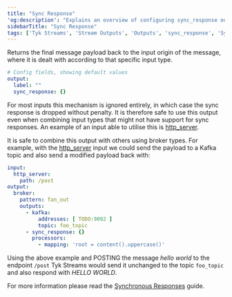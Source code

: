 ```yaml
---
title: "Sync Response"
'og:description': "Explains an overview of configuring sync_response output"
sidebarTitle: "Sync Response"
tags: ['Tyk Streams', 'Stream Outputs', 'Outputs', 'sync_response', 'Sync Response']
---
```


Returns the final message payload back to the input origin of the message, where it is dealt with according to that specific input type.

```yml
# Config fields, showing default values
output:
  label: ""
  sync_response: {}
```

For most inputs this mechanism is ignored entirely, in which case the sync response is dropped without penalty. It is therefore safe to use this output even when combining input types that might not have support for sync responses. An example of an input able to utilise this is [http_server](/product-stack/tyk-streaming/configuration/inputs/http-server).

It is safe to combine this output with others using broker types. For example, with the [http_server](/product-stack/tyk-streaming/configuration/inputs/http-server) input we could send the payload to a Kafka topic and also send a modified payload back with:

```yaml
input:
  http_server:
    path: /post
output:
  broker:
    pattern: fan_out
    outputs:
      - kafka:
          addresses: [ TODO:9092 ]
          topic: foo_topic
      - sync_response: {}
        processors:
          - mapping: 'root = content().uppercase()'
```

Using the above example and POSTING the message *hello world* to the endpoint `/post` Tyk Streams would send it unchanged to the topic `foo_topic` and also respond with *HELLO WORLD*.

For more information please read the [Synchronous Responses](/product-stack/tyk-streaming/guides/sync-responses) guide.
